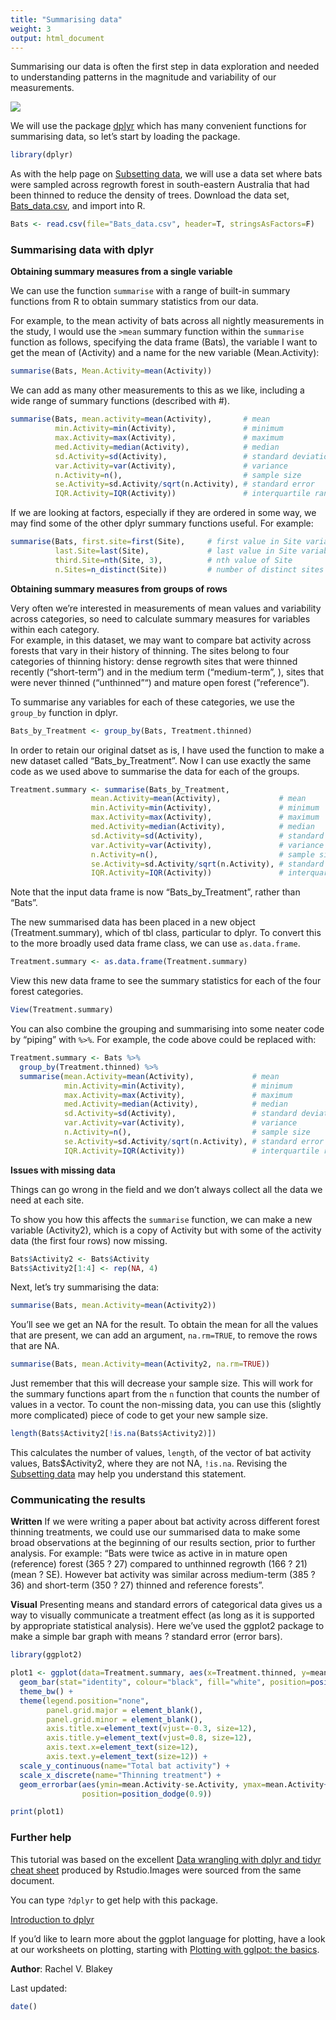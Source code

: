 ```yaml
---
title: "Summarising data"
weight: 3
output: html_document
---
```


Summarising our data is often the first step in data exploration and needed to understanding patterns in the magnitude and variability of our measurements.

![](Summarising_data_image.jpg)

We will use the package [dplyr](https://cran.r-project.org/web/packages/dplyr/index.html) which has many convenient functions for summarising data, so let's start by loading the package.

```r
library(dplyr)
```

As with the help page on [Subsetting data](/../data-manipulation/subsetting-data/), we will use a data set where bats were sampled across regrowth forest in south-eastern Australia that had been thinned to reduce the density of trees. Download the data set,  [Bats_data.csv](/datasets/Bats_data.csv), and import into R.

```r
Bats <- read.csv(file="Bats_data.csv", header=T, stringsAsFactors=F)
```
  

### Summarising data with dplyr
 
**Obtaining summary measures from a single variable**  

We can use the function `summarise` with a range of built-in summary functions from R to obtain summary statistics from our data. 

For example, to the mean activity of bats across all nightly measurements in the study, I would use the `>mean` summary function within the `summarise` function as follows, specifying the data frame (Bats), the variable I want to get the mean of (Activity) and a name for the new variable (Mean.Activity):

```r
summarise(Bats, Mean.Activity=mean(Activity))
```

We can add as many other measurements to this as we like, including a wide range of summary functions (described with #).

```r
summarise(Bats, mean.activity=mean(Activity),       # mean
          min.Activity=min(Activity),               # minimum
          max.Activity=max(Activity),               # maximum
          med.Activity=median(Activity),            # median
          sd.Activity=sd(Activity),                 # standard deviation
          var.Activity=var(Activity),               # variance
          n.Activity=n(),                           # sample size
          se.Activity=sd.Activity/sqrt(n.Activity), # standard error
          IQR.Activity=IQR(Activity))               # interquartile range
```

If we are looking at factors, especially if they are ordered in some way, we may find some of the other dplyr summary functions useful. For example:

```r
summarise(Bats, first.site=first(Site),     # first value in Site variable
          last.Site=last(Site),             # last value in Site variable
          third.Site=nth(Site, 3),          # nth value of Site
          n.Sites=n_distinct(Site))         # number of distinct sites
```


**Obtaining summary measures from groups of rows**  

Very often we're interested in measurements of mean values and variability across categories, so need to calculate summary measures for variables within each category.   
For example, in this dataset, we may want to compare bat activity across forests that vary in their history of thinning. The sites belong to four categories of thinning history: dense regrowth sites that were thinned recently ("short-term") and in the medium term ("medium-term", ), sites that were never thinned ("unthinned"") and mature open forest ("reference").

To summarise any variables for each of these categories, we use the `group_by` function in dplyr. 

```r
Bats_by_Treatment <- group_by(Bats, Treatment.thinned)
```

In order to retain our original datset as is, I have used the function to make a new dataset called "Bats_by_Treatment". Now I can use exactly the same code as we used above to summarise the data for each of the groups. 

```r
Treatment.summary <- summarise(Bats_by_Treatment, 
                  mean.Activity=mean(Activity),             # mean
                  min.Activity=min(Activity),               # minimum
                  max.Activity=max(Activity),               # maximum
                  med.Activity=median(Activity),            # median
                  sd.Activity=sd(Activity),                 # standard deviation
                  var.Activity=var(Activity),               # variance
                  n.Activity=n(),                           # sample size
                  se.Activity=sd.Activity/sqrt(n.Activity), # standard error
                  IQR.Activity=IQR(Activity))               # interquartile range

```

Note that the input data frame is now "Bats_by_Treatment", rather than "Bats".

The new summarised data has been placed in a new object (Treatment.summary), which of tbl class, particular to dplyr. To convert this to the more broadly used data frame class, we can use `as.data.frame`.

```r
Treatment.summary <- as.data.frame(Treatment.summary)
```

View this new data frame to see the summary statistics for each of the four forest categories.

```r
View(Treatment.summary)
```

You can also combine the grouping and summarising into some neater code by "piping" with `%>%`. For example, the code above could be replaced with:

```r
Treatment.summary <- Bats %>%                          
  group_by(Treatment.thinned) %>%
  summarise(mean.Activity=mean(Activity),             # mean
            min.Activity=min(Activity),               # minimum
            max.Activity=max(Activity),               # maximum
            med.Activity=median(Activity),            # median
            sd.Activity=sd(Activity),                 # standard deviation
            var.Activity=var(Activity),               # variance
            n.Activity=n(),                           # sample size
            se.Activity=sd.Activity/sqrt(n.Activity), # standard error
            IQR.Activity=IQR(Activity))               # interquartile range
```
  

**Issues with missing data**

Things can go wrong in the field and we don't always collect all the data we need at each site. 

To show you how this affects the `summarise` function, we can make a new variable (Activity2), which is a copy of Activity but with some of the activity data (the first four rows) now missing.


```r
Bats$Activity2 <- Bats$Activity
Bats$Activity2[1:4] <- rep(NA, 4)
```

Next, let's try summarising the data: 

```r
summarise(Bats, mean.Activity=mean(Activity2))              
```

You'll see we get an NA for the result. To obtain the mean for all the values that are present, we can add an argument, `na.rm=TRUE`, to remove the rows that are NA.

```r
summarise(Bats, mean.Activity=mean(Activity2, na.rm=TRUE))              
```

Just remember that this will decrease your sample size. This will work for the summary functions apart from the `n` function that counts the number of values in a vector. To count the non-missing data, you can use this (slightly more complicated) piece of code to get your new sample size. 

```r
length(Bats$Activity2[!is.na(Bats$Activity2)])
```

This calculates the number of values, `length`, of the vector of bat activity values, Bats$Activity2, where they are not NA, `!is.na`. Revising the [Subsetting data](/../data-manipulation/subsetting-data/) may help you understand this statement. 
  

### Communicating the results
 
**Written** If we were writing a paper about bat activity across different forest thinning treatments, we could use our summarised data to make some broad observations at the beginning of our results section, prior to further analysis. For example: "Bats were twice as active in in mature open (reference) forest (365 ? 27) compared to unthinned regrowth (166 ? 21) (mean ? SE). However bat activity was similar across medium-term (385 ? 36) and short-term (350 ? 27) thinned and reference forests".

**Visual**  Presenting means and standard errors of categorical data gives us a way to visually communicate a treatment effect (as long as it is supported by appropriate statistical analysis). Here we've used the ggplot2 package to make a simple bar graph with means ? standard error (error bars).

```r
library(ggplot2)

plot1 <- ggplot(data=Treatment.summary, aes(x=Treatment.thinned, y=mean.Activity)) + 
  geom_bar(stat="identity", colour="black", fill="white", position=position_identity()) +
  theme_bw() +
  theme(legend.position="none", 
        panel.grid.major = element_blank(),
        panel.grid.minor = element_blank(),
        axis.title.x=element_text(vjust=-0.3, size=12),
        axis.title.y=element_text(vjust=0.8, size=12),
        axis.text.x=element_text(size=12),
        axis.text.y=element_text(size=12)) +
  scale_y_continuous(name="Total bat activity") +
  scale_x_discrete(name="Thinning treatment") +
  geom_errorbar(aes(ymin=mean.Activity-se.Activity, ymax=mean.Activity+se.Activity),width=.2,
                position=position_dodge(0.9)) 

print(plot1)
```
  

### Further help
 
This tutorial was based on the excellent [Data wrangling with dplyr and tidyr cheat sheet](https://www.rstudio.com/wp-content/uploads/2015/02/data-wrangling-cheatsheet.pdf) produced by Rstudio.Images were sourced from the same document.

You can type `?dplyr` to get help with this package.

[Introduction to dplyr](https://cran.r-project.org/web/packages/dplyr/vignettes/introduction.html)

If you'd like to learn more about the ggplot language for plotting, have a look at our worksheets on plotting, starting with [Plotting with gglpot: the basics](/../graphics).

**Author**: Rachel V. Blakey
 
Last updated:
```r
date()
```

